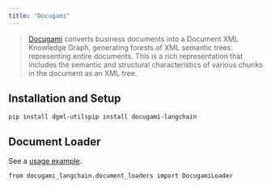 ```yaml
---
title: "Docugami"
---
```


> [Docugami](https://docugami.com) converts business documents into a Document XML Knowledge Graph, generating forests of XML semantic trees representing entire documents. This is a rich representation that includes the semantic and structural characteristics of various chunks in the document as an XML tree.

## Installation and Setup

```
pip install dgml-utilspip install docugami-langchain
```

## Document Loader

See a [usage example](/src/oss/integrations/document_loaders/docugami).

```
from docugami_langchain.document_loaders import DocugamiLoader
```
